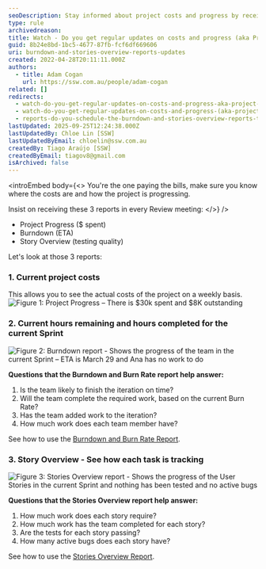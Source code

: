 ```yaml
---
seoDescription: Stay informed about project costs and progress by receiving regular updates on actual spend, ETA, and testing quality.
type: rule
archivedreason:
title: Watch - Do you get regular updates on costs and progress (aka Project Progress, Burndown, etc.)?
guid: 8b24e8bd-1bc5-4677-87fb-fcf6df669606
uri: burndown-and-stories-overview-reports-updates
created: 2022-04-28T20:11:11.000Z
authors:
  - title: Adam Cogan
    url: https://ssw.com.au/people/adam-cogan
related: []
redirects:
  - watch-do-you-get-regular-updates-on-costs-and-progress-aka-project-progress-burndown-etc
  - watch-do-you-get-regular-updates-on-costs-and-progress-(aka-project-progress-burndown-etc-)
  - reports-do-you-schedule-the-burndown-and-stories-overview-reports-to-be-emailed-to-the-team-every-day
lastUpdated: 2025-09-25T12:24:38.000Z
lastUpdatedBy: Chloe Lin [SSW]
lastUpdatedByEmail: chloelin@ssw.com.au
createdBy: Tiago Araújo [SSW]
createdByEmail: tiagov8@gmail.com
isArchived: false
---
```


<introEmbed
  body={<>
You're the one paying the bills, make sure you know where the costs are and how the project is progressing.

Insist on receiving these 3 reports in every Review meeting:
  </>}
/>
* Project Progress ($ spent)
* Burndown (ETA)
* Story Overview (testing quality)

Let's look at those 3 reports:

### 1. Current project costs

This allows you to see the actual costs of the project on a weekly basis.
![Figure 1: Project Progress – There is $30k spent and $8K outstanding](/project-progress-capture.jpg)

### 2. Current hours remaining and hours completed for the current Sprint

![Figure 2: Burndown report - Shows the progress of the team in the current Sprint – ETA is March 29 and Ana has no work to do](/burndown.jpg)

**Questions that the Burndown and Burn Rate report help answer:**

1. Is the team likely to finish the iteration on time?
2. Will the team complete the required work, based on the current Burn Rate?
3. Has the team added work to the iteration?
4. How much work does each team member have?

See how to use the [Burndown and Burn Rate Report]([https://docs.microsoft.com/en-us/previous-versions/dd380678(v=vs.100?WT.mc_id=DT-MVP-33518)?redirectedfrom=MSDN](https://docs.microsoft.com/en-us/previous-versions/dd380678(v=vs.100?WT.mc_id=DT-MVP-33518)?redirectedfrom=MSDN)).

### 3. Story Overview - See how each task is tracking

![Figure 3: Stories Overview report - Shows the progress of the User Stories in the current Sprint and nothing has been tested and no active bugs](/stories-overview.jpg)

**Questions that the Stories Overview report help answer:**

1. How much work does each story require?
2. How much work has the team completed for each story?
3. Are the tests for each story passing?
4. How many active bugs does each story have?

See how to use the [Stories Overview Report]([https://docs.microsoft.com/en-us/previous-versions/dd380648(v=vs.100?WT.mc_id=DT-MVP-33518)?redirectedfrom=MSDN](https://docs.microsoft.com/en-us/previous-versions/dd380648(v=vs.100?WT.mc_id=DT-MVP-33518)?redirectedfrom=MSDN)).
